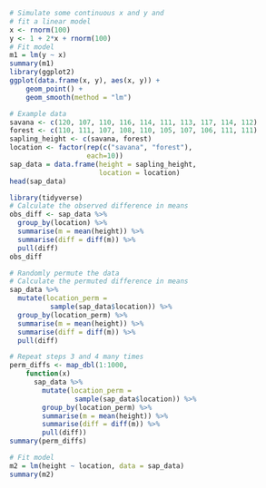 ```r
# Simulate some continuous x and y and 
# fit a linear model
x <- rnorm(100)
y <- 1 + 2*x + rnorm(100)
# Fit model
m1 = lm(y ~ x)
summary(m1)
library(ggplot2)
ggplot(data.frame(x, y), aes(x, y)) + 
    geom_point() + 
    geom_smooth(method = "lm")
```

```r
# Example data
savana <- c(120, 107, 110, 116, 114, 111, 113, 117, 114, 112)
forest <- c(110, 111, 107, 108, 110, 105, 107, 106, 111, 111)
sapling_height <- c(savana, forest)
location <- factor(rep(c("savana", "forest"), 
                   each=10))
sap_data = data.frame(height = sapling_height, 
                      location = location)
head(sap_data)
```

```r
library(tidyverse)
# Calculate the observed difference in means
obs_diff <- sap_data %>% 
  group_by(location) %>%
  summarise(m = mean(height)) %>%
  summarise(diff = diff(m)) %>%
  pull(diff)
obs_diff
```

```r
# Randomly permute the data
# Calculate the permuted difference in means
sap_data %>% 
  mutate(location_perm = 
          sample(sap_data$location)) %>%
  group_by(location_perm) %>%
  summarise(m = mean(height)) %>%
  summarise(diff = diff(m)) %>%
  pull(diff)
```

```r
# Repeat steps 3 and 4 many times
perm_diffs <- map_dbl(1:1000, 
    function(x)
      sap_data %>% 
        mutate(location_perm = 
                sample(sap_data$location)) %>%
        group_by(location_perm) %>%
        summarise(m = mean(height)) %>%
        summarise(diff = diff(m)) %>%
        pull(diff))
summary(perm_diffs)
```

```r
# Fit model
m2 = lm(height ~ location, data = sap_data)
summary(m2)
```
